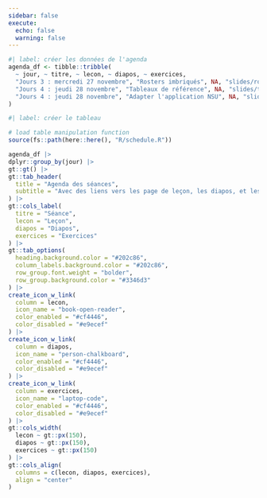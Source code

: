 ```yaml
---
sidebar: false
execute: 
  echo: false
  warning: false
---
```



```r
#| label: créer les données de l'agenda
agenda_df <- tibble::tribble(
  ~ jour, ~ titre, ~ lecon, ~ diapos, ~ exercices,
  "Jours 3 : mercredi 27 novembre", "Rosters imbriqués", NA, "slides/rosters_imbriques/rosters_imbriques.qmd", NA,
  "Jours 4 : jeudi 28 novembre", "Tableaux de référence", NA, "slides/tableaux_de_reference/tableaux_de_reference.qmd", NA,
  "Jours 4 : jeudi 28 novembre", "Adapter l'application NSU", NA, "slides/rosters_imbriques/rosters_imbriques.qmd", NA
)
```


```r
#| label: créer le tableau

# load table manipulation function
source(fs::path(here::here(), "R/schedule.R"))

agenda_df |>
dplyr::group_by(jour) |>
gt::gt() |>
gt::tab_header(
  title = "Agenda des séances",
  subtitle = "Avec des liens vers les page de leçon, les diapos, et les exercices"
) |>
gt::cols_label(
  titre = "Séance",
  lecon = "Leçon",
  diapos = "Diapos",
  exercices = "Exercices"
) |>
gt::tab_options(
  heading.background.color = "#202c86",
  column_labels.background.color = "#202c86",
  row_group.font.weight = "bolder",
  row_group.background.color = "#3346d3"
) |>
create_icon_w_link(
  column = lecon,
  icon_name = "book-open-reader",
  color_enabled = "#cf4446",
  color_disabled = "#e9ecef"
) |>
create_icon_w_link(
  column = diapos,
  icon_name = "person-chalkboard",
  color_enabled = "#cf4446",
  color_disabled = "#e9ecef"
) |>
create_icon_w_link(
  column = exercices,
  icon_name = "laptop-code",
  color_enabled = "#cf4446",
  color_disabled = "#e9ecef"
) |>
gt::cols_width(
  lecon ~ gt::px(150),
  diapos ~ gt::px(150),
  exercices ~ gt::px(150)
) |>
gt::cols_align(
  columns = c(lecon, diapos, exercices),
  align = "center"
)

```